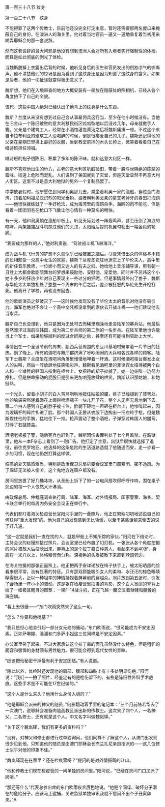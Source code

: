 

第一百三十八节 纹身

第一百三十八节　纹身

不能得罪了这两个传教士，目前他还没完全打定主意，暂时还需要那两名傻瓜来掩蔽自己的身份。在澳洲人的海关里，他对着当地官员一遍又一遍地重复着当初用来糊弄耶稣会的那一套说辞。

然而这套说辞的最大问题是他没有想到澳洲人会对所有入境者实行强制性的体检。而且是如此彻底的剥光了体检。

当魏斯脱掉上衣露出后背的时候，他听见身后的医生和官员发出的倒抽凉气的嘶嘶声。他不清楚他们的惊讶是因为看到了这纹身还是因为知道了这纹身的含义。如果是后者，他的一切扯淡就变得毫无意义了。

魏斯想，他们在入境审查的地方大概安装有一架放在隐蔽处的照相机，已经从各个角度拍下了自己的全貌。

该死，这些中国人绝对已经认出了他背上的纹身是什么东西。

魏斯？兰度从来没有想到过自己会从事雇佣兵这行当，至少在他小时候没有。当他在旧金山一个陈旧破败的意大利移民街区呱呱坠地以后没过几年，母亲就撒手人寰。父亲是个建筑工人，经常在小酒馆灌饱黄汤之后将魏斯痛揍一顿。不过这个来自卡拉布利亚的建筑工人没喝醉的时候，倒是很疼爱自己的儿子。魏斯还记得他的父亲在星期日里换上最好的衣服，坐到教堂前排的木头长椅上，微笑着看着自己在唱诗班担任领唱。

唱诗班的袍子很陈旧，积累了多年的陈汗味。就和这意大利区一样。

魏斯不喜欢他出生的地方，古老的意大利区肮脏破旧，带着一股与世隔绝的陈腐的霉味。街道上危险而混乱。人们说到了美国就到了天堂，但是天堂显然不再意大利人街区。这里不过是意大利地狱的另外一个复制品罢了。

中学放暑假时，他宁愿住到同学利奥那儿去，乘坐着利奥一家的渔船，穿过金门海湾，顶着加利福尼亚炽烈的阳光垂钓，或者用利奥父亲的拿支老掉牙的春田打海鸥――他很快就练就了一手好枪法，成为海湾里的海鸥杀手。海鸥的肉不能吃，但是看着一团团羽毛在枪口下飞散让他心情有一种莫名的畅快。

有一天，他和利奥躺在渔船甲板上，听见天际划过一阵轰鸣声，甚至压倒了海浪的咆哮。两架雄猫战斗机掠过他们的头顶，太阳给后掠的机翼勾勒出一幅金色的轮廓。

“我要成为那样的人，”他对利奥说，“驾驶战斗机飞越海洋。”

成为战斗机飞行员的梦想不久就似乎已经被置之脑后。尽管凭借出众的体格与不错的长相颇受一众高中女生的欢迎，魏斯？兰度却疯狂地迷恋上了华伦夫人，高中里的新任音乐教师，一位娇小而又迷人的有夫之妇。她给他上音乐辅导课，用有朝一日登上大都会歌剧院舞台的梦想来鼓励他，安慰他，宠爱他，同时并不忌讳这个小她十多岁的狂热少年对自己表现出一些过分的狎昵。但是事情最终出了娄子，魏斯与华伦太太单独相处了整整一个周末的午后之后，差点被狂怒的华伦先生开枪打死。他离开了学校，再也没有回去。

他的歌剧演员之梦破灭了――这时候他发现没有了华伦太太的音乐对他没有吸引力。海军也绝对不会让一个高中文凭都没拿到的家伙去开战斗机――他们建议他去当水兵。

魏斯自己也没想到，他只是因为无处可去而稀里糊涂地走进陆军的募兵站，他最后竟然漂洋过海前往韩国，成为第二步兵师的第二旅的一名步兵。在陆军里他也许能当上个军士，如果能够顺利的度过合同期之后，甚至还有可能得到资助上大学。

事情出在一个圣诞节前的周末，凯西兵营周围的东豆川基地村笼罩着一片节日的狂热。到了晚上，所有的酒吧与舞厅都挤满了吵吵闹闹的大兵和各式各样的顾客。陆军下士魏斯？兰度坐在酒吧间角落里慢慢地呷着一杯酒。这时候酒吧柜台爆发出女人的尖叫，然后一阵放肆地狂笑喝彩声。魏斯看见酒吧里的菲律宾女招待被两个白人和一个矮胖的韩国人按倒在柜台上。女招待的裙子扯掉了，她一边尖叫一边努力挣扎，但是拼命扭动的屁股只是引来更加响亮放肆的哄笑。魏斯认识那姑娘，和她挺熟。

一个光头，留着小胡子的白人骂骂咧咧地按住姑娘的腰，裤子已经褪到了膝弯处。他的脑袋突然连着砸在上面得啤酒瓶子一块儿开了花，整个人无声无息地倒下去。第二个白人感到自己的脖子被卡住，脸朝下砰地一声砸在柜台上，他惨叫起来，因为玻璃杯的碎片扎进了脸。那个韩国人正要从衣服下边掏出一把左轮手枪，但是魏斯捏住他的手腕，猛地往下一推。枪声震动了整个酒吧，子弹穿过韩国人的腿弯，打碎了右腿膝盖。

酒吧老板报了警，随后宪兵也赶到了。魏斯因伤害罪判处了七个月监禁。在监狱里，他从一本F杂志上看到了一则广告。他打定了主意，出狱后很快就选择了退役，前往克罗地亚。他选择的这条危险的生活道路造就了他随遇而安，走一步看一步的习惯，现在他仍然打算这样做。

临高的夏天酷热难当，特别是政治保卫总局机要会议室里门窗紧闭，密不透风。为了保证无法被人偷听，这个鬼地方连窗户都没有。

房间里放置了好几桶冰块，从圣船上拆下了的一台电风扇吹得呼呼作响，围在桌子旁边的每一个人依然大汗淋漓。

由政保总局、仲裁庭调查执行局、陆军、海军、对外情报局、国家警察、海关、契卡联合举行的每周内务安全会议正在举行中。

代表们都盯着海关检疫营长官阳河手里的一叠照片，他正在絮絮叨叨地述说自己如何获得“重大发现”的。他为自己的发现感到无比骄傲，以至于某些话颠来倒去的说了好几遍。

“这一定就是我们一直在找的人，就是甲船上不知所踪的家伙。”阳河在下结论时，主持会议的赵慢熊接过照片。会议室里已经布置了幻灯机，一张张从各个角度拍摄的照片被放大后投映出来，屏幕上的是个拉丁裔白种男人，看起来不到40岁，身高在一米八以上，体格精悍而匀称。深褐色的头发披散下来直到脖颈旁边。

在海关拍摄的那张正面照上，他正把两手安详递放在椅子扶手上，被太阳晒黑的脸看来很平常，没有显著的特征。只有那双颇能吸引女人的柔和、水汪汪的棕色眼睛睁得很大，正以一种坦率的神情凝视着屏幕前的穿越众。照片放到第五张时，引发了会场里一阵小小的骚动。这是张在检疫营里拍摄的背影，这个白人宽阔的脊背上纹了一幅极其醒目的图案：一架F-14战斗机，正在飞越一面交叉着骷髅和腿骨的海盗旗。

“看上去很骚――”东门吹雨突然来了这么一句。

“怎么？你要和他搅基？”

“我只是担心他会引起一部分女元老的骚动。”东门吹雨说，“很可能成为不安定因素。正如萨琳娜、潘潘和门多萨小姐这三位同样是不安定因素。”

办公室里笑了起来。不过大家承认这个拉丁裔的面孔虽然没什么特色，但是粗犷的面容和强悍的身材颇有男性魅力。很可能会得到现代女性的青睐。

“应该把他秘密干掉最有利于安定团结。”有人说道。

“除此以外，体检时还发现他的肩部、腹部和四肢上有十多处明显伤疤，”阳河说：”我们一一拍了照片，经鉴定有的是枪伤留下的，有些是陈旧性外科手术疤痕。这些手术是不可能在17世纪做的。”

“这个人是什么来头？他用什么身份入境的？”

“他是耶稣会派来的神父的随员，”何影翻动着手里的笔记本：”三个月前陆若华去了一次澳门，说耶稣会准备向临高教区派出新的传教士。这次来了四个人，一名神父、二名修士，还有就是这个人。中文名字叫做魏岚铎。”

“关于这个魏岚铎，我们有更多的资料吗？”

“没有，对神父和修士都进行过单独询问，他们同样不了解这个人，从澳门出发前很少见到他，只知道他的随员是由澳门耶稣会长杰兰扎尼亲自指派的――这几位修士似乎对他的印象不佳。”

“魏岚铎现在在哪里？还在检疫营吗？”提问的是对外情报局的江山。

“他和传教士们现在检疫营的一间单独的房间里。”阳河说，“已经在房间门口加派了岗哨。”

“那还等什么”代表总参出席的东门吹雨疾言厉色地说。“他是个间谍、破坏分子潜在的危险分子。应该马上逮捕，关进监狱单独审讯我就不信问不出个子丑寅卯来。”A

